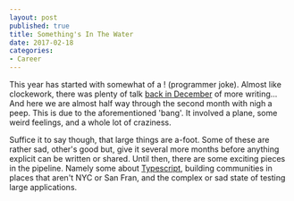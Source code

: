 ```yaml
---
layout: post
published: true
title: Something's In The Water
date: 2017-02-18
categories: 
- Career
---
```


This year has started with somewhat of a ! (programmer joke).
Almost like clockework, 
there was plenty of talk [back in December][1] of more writing... 
And here we are almost half way through the second month with nigh a peep. 
This is due to the aforementioned 'bang'.
It involved a plane, some weird feelings, and a whole lot of craziness. 

Suffice it to say though, 
that large things are a-foot. 
Some of these are rather sad, other's good but, 
give it several more months before anything explicit can be written or shared. 
Until then, there are some exciting pieces in the pipeline. 
Namely some about [Typescript][2], 
building communities in places that aren't NYC or San Fran, 
and the complex or sad state of testing large applications.

[1]: /2016/12/31/and-that-is-a-2016-wrap/
[2]: http://www.typescriptlang.org/

